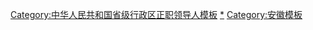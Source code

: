 {{Navbox
|state = {{{state<includeonly>|collapsed</includeonly>}}}
|name = 中华人民共和国安徽省正职领导人
|title = [[中华人民共和国]][[安徽省]]八大机构[[历任安徽省党政机关正职领导列表|正职领导人]]
|above = [[中华人民共和国省会列表|省会]]：[[合肥市]]
|image = [[File:China Anhui.svg|80px]]

|group1 = [[中国共产党安徽省委员会|省委]][[省委书记|书记]]
|list1 = [[曾希聖]]{{to}}[[李葆华]]{{to}}[[李德生 (1916年)|李德生]]{{to}}[[宋佩璋]]{{to}}[[万里|万　里]]{{to}}[[张劲夫]]{{to}}[[周子健]]{{to}}[[黄璜|黄　璜]]{{to}}[[李贵鲜]]{{to}}[[卢荣景]]{{to}}[[回良玉]]{{to}}[[王太华]]{{to}}[[郭金龙]]{{to}}[[王金山 (1945年)|王金山]]{{to}}[[张宝顺]]{{to}}[[王学军 (1952年)|王学军]]{{to}}[[李锦斌]]{{to}}[[郑栅洁]]

|group2 = {{nowrap|[[安徽省人民代表大会|省人大]][[安徽省人民代表大会常务委员会|常委会]]主任}}
|list2 = [[顾卓新]]{{to}}[[杨蔚屏]]{{to}}[[王光宇 (1919年)|王光宇]]{{to}}[[孟富林]]{{to}}[[王太华]]{{to}}[[郭金龙]]{{to}}[[王金山 (1945年)|王金山]]{{to}}[[张宝顺]]{{to}}[[王学军 (1952年)|王学军]]{{to}}[[李锦斌]]{{to}}[[郑栅洁]]

|group3 = [[安徽省人民政府|省政府]][[安徽行政长官列表|省长]]
|list3 = [[宋任穷]]{{to}}[[曾希聖]]{{to}}[[黄岩 (1912年)|黄　岩]]{{to}}[[钱钧|钱　钧]]{{to}}[[李德生 (1916年)|李德生]]{{to}}[[宋佩璋]]{{to}}[[万里|万　里]]{{to}}[[张劲夫]]{{to}}[[周子健]]{{to}}[[王郁昭]]{{to}}[[卢荣景]]{{to}}[[傅锡寿]]{{to}}[[回良玉]]{{to}}[[王太华]]{{to}}[[许仲林]]{{to}}[[王金山 (1945年)|王金山]]{{to}}[[王三运]]{{to}}[[李斌 (1954年10月)|李　斌]]{{to}}[[王学军 (1952年)|王学军]]{{to}}[[李锦斌]]{{to}}[[李国英 (1963年)|李国英]]{{to}}[[王清宪]]

|group4 = [[中国人民政治协商会议安徽省委员会|省政协]]主席
|list4 = [[曾希聖]]{{to}}[[李葆华]]{{to}}[[顾卓新]]{{to}}[[张恺帆]]{{to}}[[杨海波]]{{to}}[[史钧杰]]{{to}}[[卢荣景]]{{to}}[[方兆祥]]{{to}}[[杨多良]]{{to}}{{colortext|[[王明方]]|border=black}}{{to}}[[徐立全]]{{to}}[[张昌尔]]{{to}}[[唐良智]]

|group5 = [[中国共产党安徽省纪律检查委员会|省纪委]]书记
|list5 = [[惠毅然]]{{to}}[[徐士奇]]{{to}}[[赵保星]]{{to}}[[陈光琳]]{{to}}[[杨多良]]{{to}}[[刘春良]]{{to}}[[王宾宜]]{{to}}[[刘惠 (1966年)|刘惠]]{{to}}[[刘海泉 (1964年)|刘海泉]]

|group6 = [[安徽省监察委员会|省监察委]]主任
|list6 = [[刘惠 (1966年)|刘惠]]{{to}}[[刘海泉 (1964年)|刘海泉]]

|group7 = [[安徽省高级人民法院|省高级法院]]院长
|list7 = [[周溯]]{{to}}[[张坚 (1955年)|张坚]]{{to}}[[董开军]]

|group8 = [[安徽省人民检察院|省检察院]]检察长
|list8 = [[赵保星]]{{to}}[[冯建华 (1927年)|冯建华]]{{to}}[[刘生 (1941年)|刘生]]{{to}}[[宋孝贤]]{{to}}[[柯汉民]]{{to}}[[崔伟 (检察官)|崔伟]]{{to}}[[薛江武]]{{to}}[[陈武 (1963年)|陈武]]

|belowstyle = text-align: left; font-size: 80%;
|below= {{中华人民共和国省级行政区正职领导人模板索引}}
}}<noinclude>

[[Category:中华人民共和国省级行政区正职领导人模板]]
[[Category:中华人民共和国安徽省正职领导人|*]]
[[Category:安徽模板]]
</noinclude>